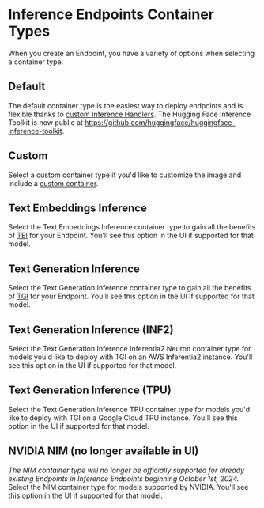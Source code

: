 # Inference Endpoints Container Types

When you create an Endpoint, you have a variety of options when selecting a container type.

## Default

The default container type is the easiest way to deploy endpoints and is flexible thanks to [custom Inference Handlers](https://huggingface.co/docs/inference-endpoints/guides/custom_handler). The Hugging Face Inference Toolkit is now public at https://github.com/huggingface/huggingface-inference-toolkit.

## Custom

Select a custom container type if you'd like to customize the image and include a [custom container](https://huggingface.co/docs/inference-endpoints/guides/custom_container). 

## Text Embeddings Inference 

Select the Text Embeddings Inference container type to gain all the benefits of [TEI](https://huggingface.co/docs/text-embeddings-inference/en/index) for your Endpoint. You'll see this option in the UI if supported for that model. 

## Text Generation Inference 

Select the Text Generation Inference container type to gain all the benefits of [TGI](https://huggingface.co/docs/text-generation-inference/index) for your Endpoint. You'll see this option in the UI if supported for that model.

## Text Generation Inference (INF2)

Select the Text Generation Inference Inferentia2 Neuron container type for models you'd like to deploy with TGI on an AWS Inferentia2 instance. You'll see this option in the UI if supported for that model.

## Text Generation Inference (TPU)

Select the Text Generation Inference TPU container type for models you'd like to deploy with TGI on a Google Cloud TPU instance. You'll see this option in the UI if supported for that model.

## NVIDIA NIM (no longer available in UI) 

*The NIM container type will no longer be officially supported for already existing Endpoints in Inference Endpoints beginning October 1st, 2024.*
Select the NIM container type for models supported by NVIDIA. You'll see this option in the UI if supported for that model.
